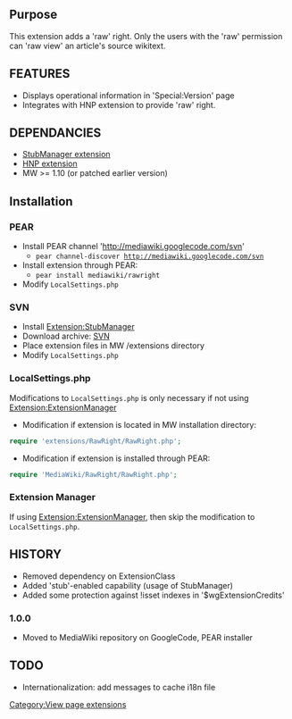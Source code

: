{{Extension
|name        = RawRight
|status      = stable
|type        = user rights
|hook1       = RawPageViewBeforeOutput
|author      = [[user:jldupont|Jean-Lou Dupont]]
|image       =
|version     = 1.0.0
|update      =
|mediawiki   = 1.10, 1.11
|download    = 
|readme      =
|changelog   = [http://mediawiki.googlecode.com/svn/trunk/extensions/RawRight/ SVN]
|description = 
|parameters  =
|rights      =
|example     =
}}
== Purpose ==
This extension adds a 'raw' right. Only the users with the 'raw' permission can 'raw view' an article's source wikitext.

== FEATURES ==
* Displays operational information in 'Special:Version' page
* Integrates with HNP extension to provide 'raw' right.

== DEPENDANCIES ==
* [[Extension:StubManager|StubManager extension]]
* [[Extension:HNP|HNP extension]]
* MW >= 1.10 (or patched earlier version)

== Installation ==
=== PEAR ===
* Install PEAR channel 'http://mediawiki.googlecode.com/svn'
** <code>pear channel-discover http://mediawiki.googlecode.com/svn</code>
* Install extension through PEAR:
** <code>pear install mediawiki/rawright</code>
* Modify <code>LocalSettings.php</code>
=== SVN ===
* Install [[Extension:StubManager]]
* Download archive: [http://mediawiki.googlecode.com/svn/tags/RawRight/ SVN]
* Place extension files in MW /extensions directory
* Modify <code>LocalSettings.php</code>
=== LocalSettings.php ===
Modifications to <code>LocalSettings.php</code> is only necessary if not using [[Extension:ExtensionManager]]
* Modification if extension is located in MW installation directory:
<source lang=php>
require 'extensions/RawRight/RawRight.php';
</source>
* Modification if extension is installed through PEAR:
<source lang=php>
require 'MediaWiki/RawRight/RawRight.php';
</source>

=== Extension Manager ===
If using [[Extension:ExtensionManager]], then skip the modification to <code>LocalSettings.php</code>.

== HISTORY ==
* Removed dependency on ExtensionClass
* Added 'stub'-enabled capability (usage of StubManager)
* Added some protection against !isset indexes in '$wgExtensionCredits'

=== 1.0.0 ===
* Moved to MediaWiki repository on GoogleCode, PEAR installer

== TODO ==
* Internationalization: add messages to cache i18n file

[[Category:View page extensions]]
